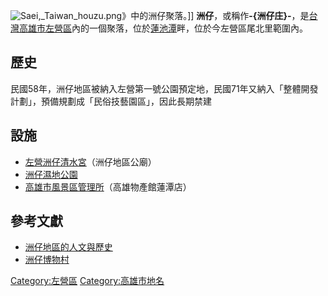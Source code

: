  {{expand|time=2014-12-04T15:37:36+00:00}}
[[File:Saei,_Taiwan_houzu.png|thumb]]》中的洲仔聚落。]]
'''洲仔'''，或稱作'''-{洲仔庄}-'''，是[[台灣|台灣]][[高雄市|高雄市]][[左營區|左營區]]內的一個聚落，位於[[蓮池潭|蓮池潭]]畔，位於今左營區尾北里範圍內。

== 歷史 ==
民國58年，洲仔地區被納入左營第一號公園預定地，民國71年又納入「整體開發計劃」，預備規劃成「民俗技藝園區」，因此長期禁建

== 設施 ==
* [[左營洲仔清水宮|左營洲仔清水宮]]（洲仔地區公廟）
* [[洲仔濕地公園|洲仔濕地公園]]
* [[高雄市風景區管理所|高雄市風景區管理所]]（高雄物產館蓮潭店）

== 參考文獻 ==
{{Reflist}}

* [http://www.wetland.org.tw/about/hope/hope59/5915.html 洲仔地區的人文與歷史] {{Wayback|url=http://www.wetland.org.tw/about/hope/hope59/5915.html |date=20160304214804 }}
* [http://www.wetland.org.tw/Chouchai/page/know1.htm 洲仔博物村] {{Wayback|url=http://www.wetland.org.tw/Chouchai/page/know1.htm |date=20200223143135 }}

{{高雄市左營區行政區劃}}
[[Category:左營區|Category:左營區]]
[[Category:高雄市地名|Category:高雄市地名]]